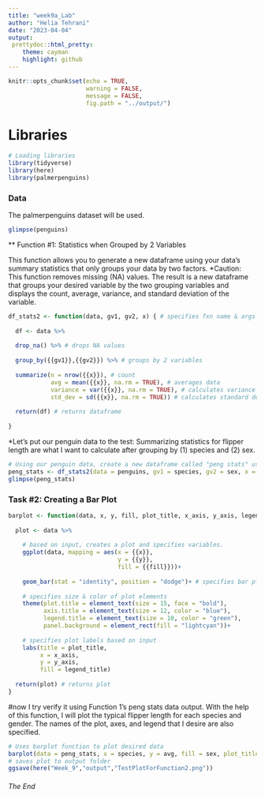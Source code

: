 ```yaml
---
title: "week9a_Lab"
author: "Helia Tehrani"
date: "2023-04-04"
output:
 prettydoc::html_pretty:
    theme: cayman
    highlight: github 
---
```

```r
knitr::opts_chunk$set(echo = TRUE,
                      warning = FALSE,
                      message = FALSE,
                      fig.path = "../output/")
```


# Libraries
```r
# Loading libraries
library(tidyverse)
library(here)
library(palmerpenguins)
```
### Data
The palmerpenguins dataset will be used.
```r
glimpse(penguins)
```
** Function #1: Statistics when Grouped by 2 Variables

This function allows you to generate a new dataframe using your data's summary statistics that only groups your data by two factors.
*Caution: This function removes missing (NA) values.
The result is a new dataframe that groups your desired variable by the two grouping variables and displays the count, average, variance, and standard deviation of the variable.

```r
df_stats2 <- function(data, gv1, gv2, x) { # specifies fxn name & args
  
  df <- data %>% 
    
  drop_na() %>% # drops NA values
    
  group_by({{gv1}},{{gv2}}) %>% # groups by 2 variables
    
  summarize(n = nrow({{x}}), # count
            avg = mean({{x}}, na.rm = TRUE), # averages data
            variance = var({{x}}, na.rm = TRUE), # calculates variance
            std_dev = sd({{x}}, na.rm = TRUE)) # calculates standard deviation
  
  return(df) # returns dataframe
    
}
```

*Let's put our penguin data to the test:
Summarizing statistics for flipper length are what I want to calculate after grouping by (1) species and (2) sex.

```r
# Using our penguin data, create a new dataframe called "peng stats" using the df stats2 function.
peng_stats <- df_stats2(data = penguins, gv1 = species, gv2 = sex, x = flipper_length_mm)
glimpse(peng_stats)
```

### Task #2: Creating a Bar Plot

```r
barplot <- function(data, x, y, fill, plot_title, x_axis, y_axis, legend_title){ # specifies names
  
  plot <- data %>% 
    
    # based on input, creates a plot and specifies variables.
    ggplot(data, mapping = aes(x = {{x}}, 
                               y = {{y}}, 
                               fill = {{fill}}))+
    
    geom_bar(stat = "identity", position = "dodge")+ # specifies bar plot
    
    # specifies size & color of plot elements
    theme(plot.title = element_text(size = 15, face = "bold"),
          axis.title = element_text(size = 12, color = "blue"),
          legend.title = element_text(size = 10, color = "green"),
          panel.background = element_rect(fill = "lightcyan"))+
    
    # specifies plot labels based on input
    labs(title = plot_title,
         x = x_axis,
         y = y_axis,
         fill = legend_title)
  
  return(plot) # returns plot
}
```
#now I try verify it using Function 1's peng stats data output. With the help of this function, I will plot the typical flipper length for each species and gender. The names of the plot, axes, and legend that I desire are also specified.
```r
# Uses barplot function to plot desired data
barplot(data = peng_stats, x = species, y = avg, fill = sex, plot_title = "Average Flipper Length for Penguin Species", x_axis = "Species", y_axis = "Average Flipper Length (mm)", legend_title = "Sex")
# saves plot to output folder
ggsave(here("Week_9","output","TestPlotForFunction2.png"))
```

###### The End